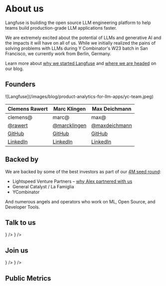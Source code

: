 # About us

Langfuse is building the open source LLM engineering platform to help teams build production-grade LLM applications faster.

We are extremely excited about the potential of LLMs and generative AI and the impacts it will have on all of us. While we initially realized the pains of solving problems with LLMs during Y Combinator's W23 batch in San Francisco, we currently work from Berlin, Germany.

Learn more about [why we started Langfuse](/blog/announcing-our-seed-round) and [where we are headed](/blog/2024-04-introducing-langfuse-2.0) on our blog.

## Founders

<Frame fullWidth>
  ![Langfuse](/images/blog/product-analytics-for-llm-apps/yc-team.jpeg)
</Frame>

| Clemens Rawert                                 | Marc Klingen                                        | Max Deichmann                                        |
| ---------------------------------------------- | --------------------------------------------------- | ---------------------------------------------------- |
| clemens@                                       | marc@                                               | max@                                                 |
| [@rawert](https://x.com/rawert)                | [@marcklingen](https://x.com/marcklingen)           | [@maxdeichmann](https://x.com/maxdeichmann)          |
| [GitHub](https://github.com/clemra)            | [GitHub](https://github.com/marcklingen)            | [GitHub](https://github.com/maxdeichmann)            |
| [LinkedIn](https://www.linkedin.com/in/rawert) | [LinkedIn](https://www.linkedin.com/in/marcklingen) | [LinkedIn](https://www.linkedin.com/in/maxdeichmann) |

## Backed by

We are backed by some of the best investors as part of our [4M seed round](/blog/announcing-our-seed-round):

- Lightspeed Venture Partners – [why Alex partnered with us](https://lsvp.com/stories/building-with-langfuse-observability-analytics-for-llm-applications/)
- General Catalyst / La Famiglia
- YCombinator

And numerous angels and operators who work on ML, Open Source, and Developer Tools.

## Talk to us


<Cards num={3}>
  <Card
    title="GitHub Discussions"
    href="/gh-discussions"
    icon={<IconGithub />}
  />
  <Card
    title="contact@langfuse.com"
    href="mailto:contact@langfuse.com"
    icon={<Mail />}
  />
</Cards>

## Join us

<Cards num={3}>
  <Card title="Careers page" href="/careers" icon={<UsersRound />} />
  <Card
    title="careers@langfuse.com"
    href="mailto:careers@langfuse.com"
    icon={<Mail />}
  />
</Cards>

## Public Metrics


<PublicMetrics />
